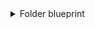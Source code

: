 <details>
<summary>Folder blueprint</summary>
```json showLineNumbers
{
  "identifier": "gitlabFolder",
  "title": "Folder",
  "icon": "GitLab",
  "schema": {
    "properties": {
      "url": {
        "type": "string",
        "title": "URL",
        "format": "url",
        "description": "Link to the folder in GitLab"
      },
      "readme": {
        "type": "string",
        "title": "README",
        "format": "markdown",
        "description": "Content of the folder's README file"
      }
    },
    "required": []
  },
  "mirrorProperties": {},
  "calculationProperties": {},
  "aggregationProperties": {},
  "relations": {
    "project": {
      "title": "Service",
      "target": "service",
      "required": false,
      "many": false
    }
  }
}
```
</details>